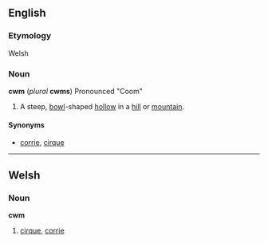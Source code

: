 ==English==
===Etymology===
Welsh

===Noun===
'''cwm''' (''plural'' '''cwms''')  Pronounced "Coom"

#A steep, [[bowl]]-shaped [[hollow]] in a [[hill]] or [[mountain]].

====Synonyms====
*[[corrie]], [[cirque]]

----

==Welsh==
===Noun===
'''cwm'''

#[[cirque]], [[corrie]]